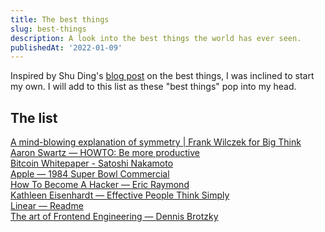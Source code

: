 ```yaml
---
title: The best things
slug: best-things
description: A look into the best things the world has ever seen.
publishedAt: '2022-01-09'
---
```


Inspired by Shu Ding's [blog post](https://shud.in/posts/the-best-things) on the best things, I was inclined to start my own. I will add to this list as these "best things" pop into my head.

## The list

[A mind-blowing explanation of symmetry | Frank Wilczek for Big Think](https://www.youtube.com/watch?v=sMg4XJG2XyY)<br />
[Aaron Swartz — HOWTO: Be more productive](http://www.aaronsw.com/weblog/productivity)<br />
[Bitcoin Whitepaper - Satoshi Nakamoto](https://bitcoin.org/bitcoin.pdf)<br />
[Apple — 1984 Super Bowl Commercial](https://www.youtube.com/watch?v=2zfqw8nhUwA)<br />
[How To Become A Hacker — Eric Raymond](http://www.catb.org/~esr/faqs/hacker-howto.html)<br />
[Kathleen Eisenhardt — Effective People Think Simply](https://www.youtube.com/watch?v=TfPMHkYaYCo)<br />
[Linear — Readme](https://linear.app/readme)<br />
[The art of Frontend Engineering — Dennis Brotzky](https://www.narative.co/articles/the-art-of-frontend-engineering)
